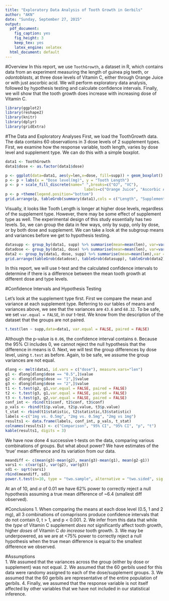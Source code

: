 ```yaml
---
title: "Exploratory Data Analysis of Tooth Growth in Gerbils"
author: "AKN"
date: "Sunday, September 27, 2015"
output:
  pdf_document:
    fig_caption: yes
    fig_height: 3
    keep_tex: yes
    latex_engine: xelatex
  html_document: default
---
```

#Overview
In this report, we use `ToothGrowth`, a dataset in R, which contains data from an experiment measuring the length of guinea pig teeth, or _odontoblasts_, at three dose levels of Vitamin C, either through Orange Juice or with just ascorbic acid. We will perform exploratory data analysis, followed by hypothesis testing and calculate confidence intervals. Finally, we will show that the tooth growth does increase with increasing dose of Vitamin C.

```r
library(ggplot2)
library(reshape2)
library(knitr)
library(dplyr)
library(gridExtra)
```

#The Data and Exploratory Analyses
First, we load the ToothGrowth data. The data contains 60 observations in 3 dose levels of 2 supplement types. First, we examine how the response variable, tooth length, varies by dose level and supplement type. We can do this with a simple boxplot.  

```r
data1 <- ToothGrowth
data1$dose <- as.factor(data1$dose)
```

```r
p <- ggplot(data=data1, aes(y=len,x=dose, fill=supp)) + geom_boxplot() 
p <- p + labs(x = "Dose level(mg)", y = "Tooth Length")
p <- p + scale_fill_discrete(name=" ",breaks=c("OJ", "VC"),
                                   labels=c("Orange Juice", "Ascorbic Acid")) 
p <- p +theme(legend.position="bottom")
grid.arrange(p, tableGrob(summary(data1),cols = c("Length", "Supplement", "Dose")), ncol=2)
```  
  
  Visually, it looks like Tooth Length is longer at higher dose levels, regardless of the supplement type. However, there may be some effect of supplement type as well. The experimental design of this study essentially has two levels. So, we can group the data in few ways, only by supp, only by dose, or by both dose and supplement. We can take a look at the subgroup means and variances before we get to hypothesis testing.  
  
```r
datasupp <- group_by(data1, supp) %>% summarise(mean=mean(len), var=var(len))
datadose <- group_by(data1, dose) %>% summarise(mean=mean(len), var=var(len))
data2 <- group_by(data1, dose, supp) %>% summarise(mean=mean(len),var = var(len))
grid.arrange(tableGrob(datadose), tableGrob(datasupp), tableGrob(data2), ncol=3)
```  
In this report, we will use t-test and the calculated confidence intervals to determine if there is a difference between the mean tooth growth at different dose and type levels. 
    
#Confidence Intervals and Hypothesis Testing  

Let's look at the supplement type first. First we compare the mean and variance at each supplement type. Referring to our tables of means and variances above, we see that the variances are `43.6` and `68.32`. To be safe, we set `var.equal = FALSE`, in our t-test. We know from the description of the dataset that the groups are not paired.  

```r
t.test(len ~ supp,data=data1, var.equal = FALSE, paired = FALSE)
```
Although the p-value is `0.06`, the confidence interval contains `0`. Because the 95% CI includes 0, we cannot reject the null hypothesis that the difference in means is 0.
Next, we will test the group differences by dose level, using `t.test` as before. Again, to be safe, we assume the group variances are not equal.  

```r
dlong <- melt(data1, id.vars = c("dose"), measure.vars="len")
g1 <- dlong[dlong$dose == "0.5",]$value
g2 <- dlong[dlong$dose == "1",]$value
g3 <- dlong[dlong$dose == "2",]$value
t1 <- t.test(g2, g1,var.equal = FALSE, paired = FALSE)
t2 <- t.test(g3, g1,var.equal = FALSE, paired = FALSE)
t3 <- t.test(g3, g2,var.equal = FALSE, paired = FALSE)
conf_int <- rbind(t1$conf, t2$conf, t3$conf)
p_vals <- rbind(t1$p.value, t2$p.value, t3$p.value)
t_stat <- rbind(t1$statistic, t2$statistic,t3$statistic)
labels <-c("1mg vs. 0.5mg", "2mg vs. 0.5mg", "2mg vs 1mg")
results1 <- data.frame(labels, conf_int, p_vals, t_stat)
colnames(results1) <- c("Comparison", "95% CI", "95% CI", "p", "t")
kable(results1, digits = 3)
```
  
  We have now done 4 successive t-tests on the data, comparing various combinations of groups. But what about power? We have estimates of the 'true' mean difference and its variation from our data.
  
```r
meandiff <- c(mean(g3)-mean(g2), mean(g3)-mean(g1), mean(g2-g1))
vars1 <- c(var(g1), var(g2), var(g3))
sd1 <- sqrt(vars1)
rbind(meandiff, sd1)
power.t.test(n=10, type = "two.sample", alternative = "two.sided", sig.level = 0.01, sd=4.5, delta=6.4)$power
```  
  At an of 10, and $\alpha$ of 0.01 we have 62% power to correctly reject a null hypothesis assuming a true mean difference of ~6.4 (smallest diff observed). 
  
#Conclusions
  1. When comparing the means at each dose level (0.5, 1 and 2 mg), all 3 combinations of comaprisons produce confidence intervals that do not contain 0, t > 1, and p < 0.001.
  2. We infer from this data that while the *type* of Vitamin C supplement *does not* significantly affect tooth growth, higher *doses* of Vitamin C *do increase* tooth growth.
  3. We may be underpowered, as we are at <75% power to correctly reject a null hypothesis when the true mean difference is equal to the smallest difference we observed.
    
#Assumptions  
  1. We assumed that the variances across the group (either by dose or supplement) was not equal. 
  2. We assumed that the 60 gerbils used for this data were randomy assigned to each of the dose/supplement groups.
  3. We assumed that the 60 gerbils are representative of the entire population of gerbils. 
  4. Finally, we assumed that the response variable is not itself affected by other variables that we have not included in our statistical inference. 
